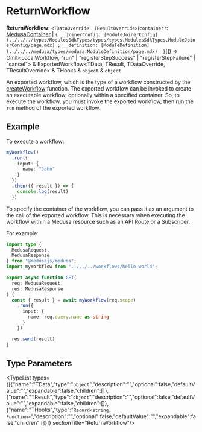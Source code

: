 
# ReturnWorkflow

 **ReturnWorkflow**: `<TDataOverride, TResultOverride>`(`container?`: [MedusaContainer](../../../medusa/types/medusa.MedusaContainer-2/page.mdx) \| ``{ __joinerConfig: [ModuleJoinerConfig](../../../types/ModulesSdkTypes/types/types.ModulesSdkTypes.ModuleJoinerConfig/page.mdx) ; __definition: [ModuleDefinition](../../../medusa/types/medusa.ModuleDefinition/page.mdx)  }``[]) => Omit&#60;LocalWorkflow, "run" \| "registerStepSuccess" \| "registerStepFailure" \| "cancel"&#62; & ExportedWorkflow&#60;TData, TResult, TDataOverride, TResultOverride&#62; & THooks & `object` & `object`

An exported workflow, which is the type of a workflow constructed by the [createWorkflow](../../functions/workflows.createWorkflow/page.mdx) function. The exported workflow can be invoked to create
an executable workflow, optionally within a specified container. So, to execute the workflow, you must invoke the exported workflow, then run the
`run` method of the exported workflow.

## Example

To execute a workflow:

```ts
myWorkflow()
  .run({
    input: {
      name: "John"
    }
  })
  .then(({ result }) => {
    console.log(result)
  })
```

To specify the container of the workflow, you can pass it as an argument to the call of the exported workflow. This is necessary when executing the workflow
within a Medusa resource such as an API Route or a Subscriber.

For example:

```ts
import type {
  MedusaRequest,
  MedusaResponse
} from "@medusajs/medusa";
import myWorkflow from "../../../workflows/hello-world";

export async function GET(
  req: MedusaRequest,
  res: MedusaResponse
) {
  const { result } = await myWorkflow(req.scope)
    .run({
      input: {
        name: req.query.name as string
      }
    })

  res.send(result)
}
```

## Type Parameters

<TypeList types={[{"name":"TData","type":"`object`","description":"","optional":false,"defaultValue":"","expandable":false,"children":[]},{"name":"TResult","type":"`object`","description":"","optional":false,"defaultValue":"","expandable":false,"children":[]},{"name":"THooks","type":"`Record<string, Function>`","description":"","optional":false,"defaultValue":"","expandable":false,"children":[]}]}  sectionTitle="ReturnWorkflow"/>
